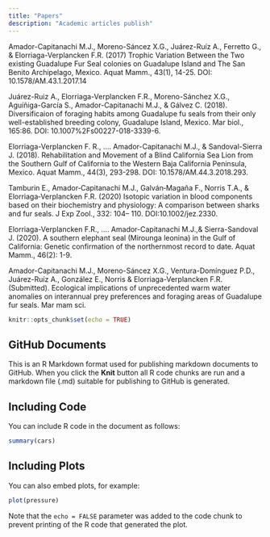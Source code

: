 ```yaml
---
title: "Papers"
description: "Academic articles publish"
---
```


Amador-Capitanachi M.J., Moreno-Sáncez X.G., Juárez-Ruíz A., Ferretto G., & Elorriaga-Verplancken F.R. (2017) Trophic Variation Between the Two existing Guadalupe Fur Seal colonies on Guadalupe Island and The San Benito Archipelago, Mexico. Aquat Mamm., 43(1), 14-25. DOI: 10.1578/AM.43.1.2017.14 

Juárez-Ruiz A., Elorriaga-Verplancken F.R., Moreno-Sánchez X.G., Aguíñiga-García S., Amador-Capitanachi M.J., & Gálvez C. (2018). Diversificaion of foraging habits among Guadalupe fu seals from their only well-established breeding colony, Guadalupe Island, Mexico. Mar biol., 165:86. DOI: 10.1007%2Fs00227-018-3339-6.

Elorriaga-Verplancken F. R., …. Amador-Capitanachi M.J., & Sandoval-Sierra J. (2018). Rehabilitation and Movement of a Blind California Sea Lion from the Southern Gulf of California to the Western Baja California Peninsula, Mexico. Aquat Mamm., 44(3), 293-298. DOI: 10.1578/AM.44.3.2018.293.

Tamburin E., Amador‐Capitanachi M.J., Galván‐Magaña F., Norris T.A., & Elorriaga‐Verplancken F.R. (2020) Isotopic variation in blood components based on their biochemistry and physiology: A comparison between sharks and fur seals. J Exp Zool., 332: 104– 110. DOI:10.1002/jez.2330.

Elorriaga-Verplancken F.R., …. Amador-Capitanachi M.J.,& Sierra-Sandoval J. (2020). A southern elephant seal (Mirounga leonina) in the Gulf of California: Genetic confirmation of the northernmost record to date. Aquat Mamm., 46(2): 1-9. 

Amador-Capitanachi M.J., Moreno-Sáncez X.G., Ventura-Domínguez P.D.,  Juárez-Ruíz A., González E., Norris & Elorriaga-Verplancken F.R. (Submitted). Ecological implications of unprecedented warm water anomalies on interannual prey preferences and foraging areas of Guadalupe fur seals. Mar mam sci.



```r
knitr::opts_chunk$set(echo = TRUE)
```

## GitHub Documents

This is an R Markdown format used for publishing markdown documents to GitHub. When you click the **Knit** button all R code chunks are run and a markdown file (.md) suitable for publishing to GitHub is generated.

## Including Code

You can include R code in the document as follows:

```r
summary(cars)
```

## Including Plots

You can also embed plots, for example:

```r
plot(pressure)
```

Note that the `echo = FALSE` parameter was added to the code chunk to prevent printing of the R code that generated the plot.
